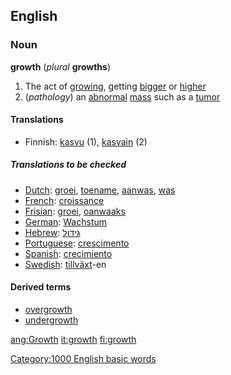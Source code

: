 ==English==
===Noun===
'''growth''' (''plural'' '''growths''')

#The act of [[growing]], getting [[bigger]] or [[higher]]
#(''pathology'') an [[abnormal]] [[mass]] such as a [[tumor]]

====Translations====
*Finnish: [[kasvu]] (1), [[kasvain]] (2)

=====Translations to be checked=====
{{checktrans}}
*[[Dutch]]: [[groei]], [[toename]], [[aanwas]], [[was]]
*[[French]]: [[croissance]]
*[[Frisian]]: [[groei]], [[oanwaaks]]
*[[German]]: [[Wachstum]]
*[[Hebrew]]: [[גידול]]
*[[Portuguese]]: [[crescimento]]
*[[Spanish]]: [[crecimiento]]
*[[Swedish]]: [[tillväxt]]-en

====Derived terms====
*[[overgrowth]]
*[[undergrowth]]

[[Category:1000 English basic words]]

[[ang:Growth]]
[[it:growth]]
[[fi:growth]]